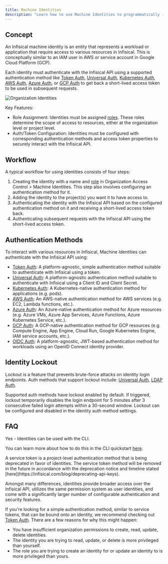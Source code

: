 ```yaml
---
title: Machine Identities
description: "Learn how to use Machine Identities to programmatically interact with Infisical."
---
```


## Concept

An Infisical machine identity is an entity that represents a workload or application that require access to various resources in Infisical. This is conceptually similar to an IAM user in AWS or service account in Google Cloud Platform (GCP).

Each identity must authenticate with the Infisical API using a supported authentication method like [Token Auth](/documentation/platform/identities/token-auth), [Universal Auth](/documentation/platform/identities/universal-auth), [Kubernetes Auth](/documentation/platform/identities/kubernetes-auth), [AWS Auth](/documentation/platform/identities/aws-auth), [Azure Auth](/documentation/platform/identities/azure-auth), or [GCP Auth](/documentation/platform/identities/gcp-auth) to get back a short-lived access token to be used in subsequent requests.

![Organization Identities](/images/platform/organization/organization-machine-identities.png)

Key Features:

- Role Assignment: Identities must be assigned [roles](/documentation/platform/access-controls/role-based-access-controls). These roles determine the scope of access to resources, either at the organization level or project level.
- Auth/Token Configuration: Identities must be configured with corresponding authentication methods and access token properties to securely interact with the Infisical API.

## Workflow

A typical workflow for using identities consists of four steps:

1. Creating the identity with a name and [role](/documentation/platform/access-controls/role-based-access-controls) in Organization Access Control > Machine Identities.
   This step also involves configuring an authentication method for it.
2. Adding the identity to the project(s) you want it to have access to.
3. Authenticating the identity with the Infisical API based on the configured authentication method on it and receiving a short-lived access token back.
4. Authenticating subsequent requests with the Infisical API using the short-lived access token.

## Authentication Methods

To interact with various resources in Infisical, Machine Identities can authenticate with the Infisical API using:

- [Token Auth](/documentation/platform/identities/token-auth): A platform-agnostic, simple authentication method suitable to authenticate with Infisical using a token.
- [Universal Auth](/documentation/platform/identities/universal-auth): A platform-agnostic authentication method suitable to authenticate with Infisical using a Client ID and Client Secret.
- [Kubernetes Auth](/documentation/platform/identities/kubernetes-auth): A Kubernetes-native authentication method for applications (e.g. pods).
- [AWS Auth](/documentation/platform/identities/aws-auth): An AWS-native authentication method for AWS services (e.g. EC2, Lambda functions, etc.).
- [Azure Auth](/documentation/platform/identities/azure-auth): An Azure-native authentication method for Azure resources (e.g. Azure VMs, Azure App Services, Azure Functions, Azure Kubernetes Service, etc.).
- [GCP Auth](/documentation/platform/identities/gcp-auth): A GCP-native authentication method for GCP resources (e.g. Compute Engine, App Engine, Cloud Run, Google Kubernetes Engine, IAM service accounts, etc.).
- [OIDC Auth](/documentation/platform/identities/oidc-auth): A platform-agnostic, JWT-based authentication method for workloads using an OpenID Connect identity provider.

## Identity Lockout

Lockout is a feature that prevents brute-force attacks on identity login endpoints. Auth methods that support lockout include: [Universal Auth](/documentation/platform/identities/universal-auth), [LDAP Auth](/documentation/platform/identities/ldap-auth/general).

Supported auth methods have lockout enabled by default. If triggered, lockout temporarily disables the login endpoint for 5 minutes after 3 consecutive failed login attempts within a 30-second window. Lockout can be configured and disabled in the identity auth method settings.

## FAQ

<AccordionGroup>
<Accordion title="Can I use machine identities with the CLI?">

Yes - Identities can be used with the CLI.

You can learn more about how to do this in the CLI quickstart [here](/cli/usage).

</Accordion>

<Accordion title="What is the difference between an identity and service token?">
  A service token is a project-level authentication method that is being deprecated in favor of identities. The service token method will be removed in the future in accordance with the deprecation notice and timeline stated [here](https://infisical.com/blog/deprecating-api-keys).

  Amongst many differences, identities provide broader access over the Infisical API, utilizes the same
  permission system as user identities, and come with a significantly larger number of configurable authentication and security features.

  If you're looking for a simple authentication method, similar to service tokens, that can be bound onto an identity, we recommend checking out [Token Auth](/documentation/platform/identities/token-auth).
</Accordion>
<Accordion title="Why can I not create, read, update, or delete an identity?">
  There are a few reasons for why this might happen:

  - You have insufficient organization permissions to create, read, update, delete identities.
  - The identity you are trying to read, update, or delete is more privileged than yourself.
  - The role you are trying to create an identity for or update an identity to is more privileged than yours.
</Accordion>
</AccordionGroup>
